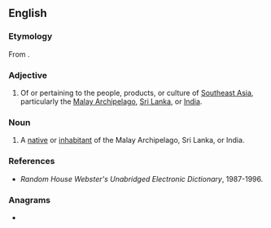 ==English==

===Etymology===
From {{m|en|East Indies}}. <!--then what is the link to "Indian"?-->

===Adjective===
{{en-adj|head=[[east|East]] [[Indian]]}}

# Of or pertaining to the people, products, or culture of [[Southeast Asia]], particularly the [[Malay Archipelago]], [[Sri Lanka]], or [[India]].

===Noun===
{{en-noun|head=[[east|East]] [[Indian]]}}

# A [[native]] or [[inhabitant]] of the Malay Archipelago, Sri Lanka, or India.

===References===
* ''Random House Webster's Unabridged Electronic Dictionary'', 1987-1996.

===Anagrams===
* {{anagrams|en|a=aadeiinnst|insaniated}}